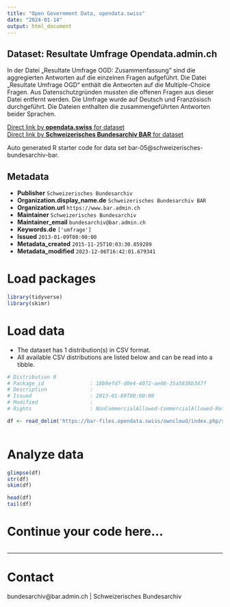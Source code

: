 ```yaml
---
title: "Open Government Data, opendata.swiss"
date: "2024-01-14"
output: html_document
---
```


## Dataset: Resultate Umfrage Opendata.admin.ch

In der Datei „Resultate Umfrage OGD: Zusammenfassung“ sind die aggregierten Antworten auf die einzelnen Fragen aufgeführt. Die Datei „Resultate Umfrage OGD“ enthält die Antworten auf die Multiple-Choice Fragen. Aus Datenschutzgründen mussten die offenen Fragen aus dieser Datei entfernt werden. Die Umfrage wurde auf Deutsch und Französisch durchgeführt. Die Dateien enthalten die zusammengeführten Antworten beider Sprachen. 

[Direct link by **opendata.swiss** for dataset](https://opendata.swiss/de/dataset/results-of-the-opendata-admin-ch-survey)<br>
[Direct link by **Schweizerisches Bundesarchiv BAR** for dataset]()

Auto generated R starter code for data set bar-05@schweizerisches-bundesarchiv-bar.

## Metadata

- **Publisher** `Schweizerisches Bundesarchiv`
- **Organization.display_name.de** `Schweizerisches Bundesarchiv BAR`
- **Organization.url** `https://www.bar.admin.ch`
- **Maintainer** `Schweizerisches Bundesarchiv`
- **Maintainer_email** `bundesarchiv@bar.admin.ch`
- **Keywords.de** `['umfrage']`
- **Issued** `2013-01-09T00:00:00`
- **Metadata_created** `2015-11-25T10:03:30.859289`
- **Metadata_modified** `2023-12-06T16:42:01.679341`


# Load packages

```r

library(tidyverse)
library(skimr)

```

# Load data

-   The dataset has 1 distribution(s) in CSV format.
-   All available CSV distributions are listed below and can be read into a tibble.

```r

# Distribution 0
# Package_id               : 18b9efd7-d0e4-4072-ae08-35a5838b347f
# Description              : 
# Issued                   : 2013-01-09T00:00:00
# Modified                 : 
# Rights                   : NonCommercialAllowed-CommercialAllowed-ReferenceNotRequired

df <- read_delim('https://bar-files.opendata.swiss/owncloud/index.php/s/yiiBDna1d3VyChE')



```

# Analyze data

```r

glimpse(df)
str(df)
skim(df)

head(df)
tail(df)

```

# Continue your code here...

```r

```

------------------------------------------------------------------------

# Contact

bundesarchiv@bar.admin.ch | Schweizerisches Bundesarchiv
